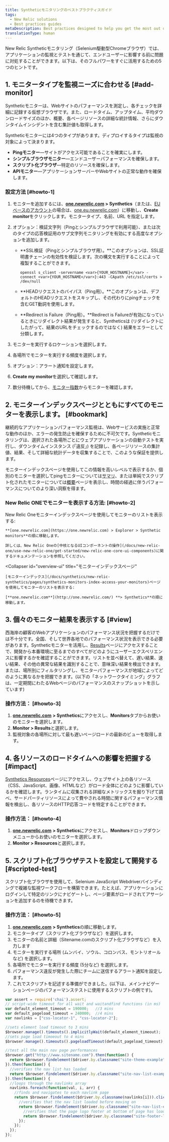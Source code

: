 ```yaml
---
title: Syntheticモニタリングのベストプラクティスガイド
tags:
  - New Relic solutions
  - Best practices guides
metaDescription: Best practices designed to help you get the most out of New Relic's synthetic monitoring.
translationType: human
---
```


New Relic Syntheticモニタリング（Selenium駆動型Chromeブラウザ）では、アプリケーションの監視とテストを通じて、エンドユーザーに影響する前に問題に対処することができます。以下は、そのフルパワーをすぐに活用するための5つのヒントです。

## 1. モニタータイプを監視ニーズに合わせる [#add-monitor]

Syntheticモニターは、Webサイトのパフォーマンスを測定し、各チェックを詳細に記録する仮想ブラウザです。また、ロードタイム、アップタイム、平均ダウンロードサイズのほか、概要、各ページリソースの詳細な統計情報、さらにダウンタイムインシデントを含む集計値も取得します。

Syntheticモニターには4つのタイプがあります。ディプロイするタイプは監視の対象によって決まります。

* **Pingモニター**—サイトがアクセス可能であることを確実にします。
* **シンプルブラウザモニター**—エンドユーザーパフォーマンスを確保します。
* **スクリプト化ブラウザ**—特定のリソースを確保します。
* **APIモニター**—アプリケーションサーバーやWebサイトの正常な動作を確保します。

### 設定方法 [#howto-1]

1. モニターを追加するには、**[one.newrelic.com](http://one.newrelic.com) > Synthetics**（または、[EUベースのアカウント](/docs/using-new-relic/welcome-new-relic/get-started/introduction-eu-region-data-center)の場合は、[one.eu.newrelic.com](http://one.eu.newrelic.com)）に移動し、**Create monitor**をクリックします。モニタータイプ、名前、URL を指定します。

2. オプション：検証文字列（Pingとシンプルブラウザで利用可能）、または次のタイプの応答検証用のサブ文字列モニタリングを有効にする高度なオプションを追加します。

   * **SSL検証（Pingとシンプルブラウザ用）。**このオプションは、SSL証明書チェーンの有効性を検証します。次の構文を実行することによって複製することができます。

     ```
     openssl s_client -servername <var>{YOUR_HOSTNAME}</var> -connect <var>{YOUR_HOSTNAME</var>}:443 -CApath /etc/ssl/certs > /dev/null
     ```

   * **HEADリクエストのバイパス（Ping用）。**このオプションは、デフォルトのHEADリクエストをスキップし、その代わりにpingチェックを含むGET動詞を使用します。

   * **Redirect is Failure（Ping用）。**Redirect is Failureが有効になっているときにリダイレクト結果が発生すると、Syntheticsは (リダイレクトにしたがって、結果のURLをチェックするのではなく) 結果をエラーとして分類します。

3. モニターを実行するロケーションを選択します。

4. 各場所でモニターを実行する頻度を選択します。

5. オプション：アラート通知を設定します。

6. **Create my monitor**を選択して確認します。

7. 数分待機してから、[モニター指数](#bookmark)からモニターを確認します。

## 2. モニターインデックスページとともにすべてのモニターを表示します。 [#bookmark]

継続的なアプリケーションパフォーマンス監視は、Webサービスの実施と正常な動作のほか、エラーの発生防止を確保するために不可欠です。Syntheticモニタリングは、選択された各場所ごとにウェブアプリケーションの自動テストを実行し、ダウンタイムインスタンス (「違反」) を記録し、各ページリソースの集計値、結果、そして詳細な統計データを収集することで、このような保証を提供します。

モニターインデックスページを使用してこの情報を高いレベルで表示するか、個別のモニターを選択してpingモニターについては[サマリ](/docs/new-relic-one-monitors-index)、または単純でスクリプト化されたモニターについては[概要](/docs/synthetics/new-relic-synthetics/pages/synthetics-overview-page-view-monitors-performance)ページを表示し、時間の経過に伴うパフォーマンスについてのより深い洞察を得ます。

### New Relic ONEでモニターを表示する方法: [#howto-2]

<CollapserGroup>
  <Collapser
    id="summary-ui"
    title="New Relicエクスプローラー"
  >
    New Relic Oneモニターインデックスページを使用してモニターのリストを表示する:

    **[one.newrelic.com](https://one.newrelic.com) > Explorer > Synthetic monitors**の順に移動します。

    詳しくは、New Relic Oneの[中核となるUIコンポーネントの操作](/docs/new-relic-one/use-new-relic-one/get-started/new-relic-one-core-ui-components)に関するドキュメンテーションを参照してください。
  </Collapser>

  <Collapser
    id="overview-ui"
    title="モニターインデックスページ"
  >
    [モニターインデックス](/docs/synthetics/new-relic-synthetics/pages/synthetics-monitors-index-access-your-monitors)ページを使用してモニターのリストを表示する:

    [**one.newrelic.com**](http://one.newrelic.com/) **> Synthetics**の順に移動します。
  </Collapser>
</CollapserGroup>

## 3. 個々のモニター結果を表示する [#view]

西海岸の顧客のWebアプリケーションのパフォーマンス状況を把握するだけでは不十分です。全国、そして世界各地でのパフォーマンス状況を表示できる必要があります。Syntheticモニターを活用し、[Results](/docs/synthetics/new-relic-synthetics/pages/synthetics-results-access-individual-monitor-runs)ページにアクセスすることで、開発から本番環境に至るまでのすべてがどのようにユーザーエクスペリエンスに影響するかを確認することができます。リストを並べ替えて、遅い結果、速い結果、その他の異常な結果を識別することで、意味深い結果を検出できます。または、場所別にフィルタリングし、モニターパフォーマンスが地域によってどのように異なるかを把握できます。(以下の「ネットワークタイミング」グラフは、一定期間にわたるWebページのパフォーマンスのスナップショットを示しています)

### 操作方法： [#howto-3]

1. [**one.newrelic.com**](http://one.newrelic.com/) **> Synthetics**にアクセスし、**Monitors**タブからお使いのモニターを選択します。
2. **Monitor > Results**と選択します。
3. 監視対象の各場所に対して最も遅いページロードの最新のビューを取得します。

## 4. 各リソースのロードタイムへの影響を把握する [#impact]

[Synthetics Resources](/docs/synthetics/new-relic-synthetics/pages/synthetics-resources-understand-load-times)ページにアクセスし、ウェブサイト上の各リソース（CSS、JavaScript、画像、HTMLなど）がロード全体にどのように影響しているかを確認します。ランタイムに収集される詳細なメトリックスを掘り下げて調べ、サードパーティリソースによって費やされる時間に関するパフォーマンス情報を検出し、各リソースのHTTP応答コードを特定することができます。

### 操作方法： [#howto-4]

1. [**one.newrelic.com**](http://one.newrelic.com/) **> Synthetics**にアクセスし、**Monitors**ドロップダウンメニューからお使いのモニターを選択します。
2. **Monitor > Resources**と選択します。

## 5. スクリプト化ブラウザテストを設定して開発する [#scripted-test]

スクリプト化ブラウザを使用して、Selenium JavaScript Webdriverバインディングで複雑な監視ワークフローを構築できます。たとえば、アプリケーションにログインして特定のリンクにナビゲートし、ページ要素がロードされてアサーションを追加するのを待機できます。

### 操作方法： [#howto-5]

1. [**one.newrelic.com**](http://one.newrelic.com/) **> Synthetics**の順に移動します。
2. モニタータイプ（スクリプト化ブラウザなど）を選択します。
3. モニターの名前と詳細（Sitename.comのスクリプト化ブラウザなど）を入力します
4. モニターを実行する場所 (ムンバイ、ソウル、コロンバス、モントリオールなど) を選択します。
5. 各場所でモニターを実行する頻度 (5分など) を選択します。
6. パフォーマンス違反が発生した際にチームに送信するアラート通知を設定します。
7. これでスクリプトを記述する準備ができました。(以下は、メインナビゲーションページのパフォーマンステストに使用するスクリプトの例です)。

```js
var assert = require('chai').assert;
// script-wide timeout for all wait and waitandfind functions (in ms)
var default_element_timeout = 190000;   //3 mins
var default_pageload_timeout = 240000;  //4 mins
var navlinks = ["css-locator-1", "css-locator-2"];

//sets element load timeout to 3 mins
$browser.manage().timeouts().implicitlyWait(default_element_timeout);
//sets page load timoeout to 4 mins
$browser.manage().timeouts().pageloadTimeout(default_pageload_timeout);

//test all the main nav page performances
$browser.get("http://www.sitename.com").then(function() {
  return $browser.findelement($driver.by.classname("site-theme-example"));
}).then(function() {
  //verifies the nav list has loaded
  return $browser.findelement($driver.by.classname("site-nav-list-example"));
}).then(function() {
  //loops through the navlinks array
  navlinks.foreach(function(val, i, arr) {
    //finds and navigates to each navlink page
    return $browser.findelement($driver.by.classname(navlinks[i])).click().then(function() {
      //verifies that the nav list loaded before moving on
      return $browser.findelement($driver.by.classname("site-nav-list-example")).then(function() {
        //verifies that the page logo footer at bottom of page has loaded
        return $browser.findelement($driver.by.classname("site-footer-logo"));
      });
    });
  });
});
```
